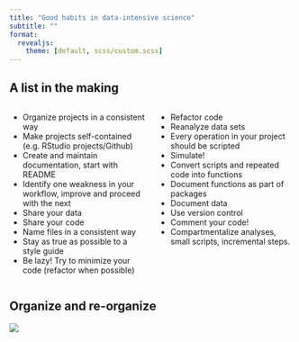 ```yaml
---
title: "Good habits in data-intensive science"
subtitle: ""
format:
  revealjs:
    theme: [default, scss/custom.scss]
---
```


## A list in the making {.smaller}

:::: {.columns}

::: {.column width="50%"}
- Organize projects in a consistent way <!--Karl Broman  -->
- Make projects self-contained (e.g. RStudio projects/Github)
- Create and maintain documentation, start with README
- Identify one weakness in your workflow, improve and proceed with the next <!-- Karl Broman --> 
- Share your data
- Share your code
- Name files in a consistent way <!--  --->
- Stay as true as possible to a style guide
- Be lazy! Try to minimize your code (refactor when possible)
:::

::: {.column width="50%"}
- Refactor code <!-- https://datasemantics.co/15-habits-of-highly-effective-data-scientists/  -->
- Reanalyze data sets <!-- Andrew Gelman https://statmodeling.stat.columbia.edu/2023/10/04/you-can-learn-a-lot-from-reanalyzing-data-signing-at-the-beginning-example-but-also-many-others/ -->
- Every operation in your project should be scripted <!-- Karl Broman "everything with a script" -->
- Simulate! <!-- Statistical rethinking among others -->
- Convert scripts and repeated code into functions <!-- Broman et al -->
- Document functions as part of packages <!-- Broman et al -->
- Document data
- Use version control
- Comment your code!
- Compartmentalize analyses, small scripts, incremental steps.

:::

::::

## [Organize and re-organize]{.yellow}

![](img/wire.png)


## 







